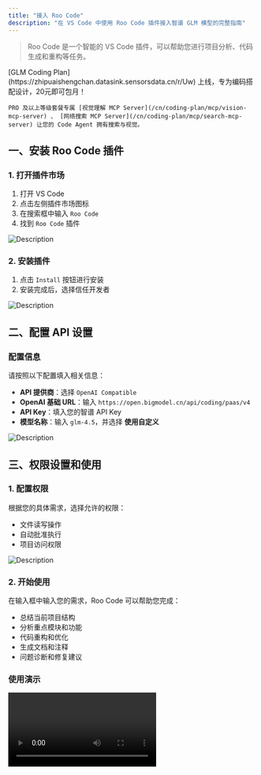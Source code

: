 ```yaml
---
title: "接入 Roo Code"
description: "在 VS Code 中使用 Roo Code 插件接入智谱 GLM 模型的完整指南"
---
```


> Roo Code 是一个智能的 VS Code 插件，可以帮助您进行项目分析、代码生成和重构等任务。

<Tip>
    [GLM Coding Plan](https://zhipuaishengchan.datasink.sensorsdata.cn/r/Uw) 上线，专为编码搭配设计，20元即可包月！

    PRO 及以上等级套餐专属 [视觉理解 MCP Server](/cn/coding-plan/mcp/vision-mcp-server) 、 [网络搜索 MCP Server](/cn/coding-plan/mcp/search-mcp-server) 让您的 Code Agent 拥有搜索与视觉。
</Tip>

## 一、安装 Roo Code 插件

### 1. 打开插件市场

1. 打开 VS Code
2. 点击左侧插件市场图标
3. 在搜索框中输入 `Roo Code`
4. 找到 `Roo Code` 插件

![Description](https://cdn.bigmodel.cn/markdown/1753630093894roo-1.png?attname=roo-1.png)

### 2. 安装插件

1. 点击 `Install` 按钮进行安装
2. 安装完成后，选择信任开发者

![Description](https://cdn.bigmodel.cn/markdown/1753630101211roo-2.png?attname=roo-2.png)

## 二、配置 API 设置

### 配置信息

请按照以下配置填入相关信息：

* **API 提供商**：选择 `OpenAI Compatible`
* **OpenAI 基础 URL**：输入 `https://open.bigmodel.cn/api/coding/paas/v4`
* **API Key**：填入您的智谱 API Key
* **模型名称**：输入 `glm-4.5`，并选择 **使用自定义**

![Description](https://cdn.bigmodel.cn/markdown/1757265316582roo%20code-cn.jpeg?attname=roo+code-cn.jpeg)

## 三、权限设置和使用

### 1. 配置权限

根据您的具体需求，选择允许的权限：

* 文件读写操作
* 自动批准执行
* 项目访问权限

![Description](https://cdn.bigmodel.cn/markdown/1753630112197roo-4.png?attname=roo-4.png)

### 2. 开始使用

在输入框中输入您的需求，Roo Code 可以帮助您完成：

* 总结当前项目结构
* 分析重点模块和功能
* 代码重构和优化
* 生成文档和注释
* 问题诊断和修复建议

### 使用演示

<video src="https://cdn.bigmodel.cn/agent-demos/demo-roocode.mp4" controls />
